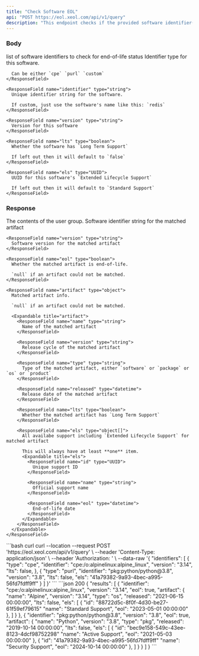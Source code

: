 ```yaml
---
title: "Check Software EOL"
api: "POST https://eol.xeol.com/api/v1/query"
description: "This endpoint checks if the provided software identifier(s) are end-of-life"
---
```


### Body

<ParamField body="identifiers" type="object[]" required="true">
  list of software identifiers to check for end-of-life status

  <Expandable title="identifier">
    <ResponseField name="type" type="string">
      Identifier type for this software.
      
      Can be either `cpe` `purl` `custom`
    </ResponseField>

    <ResponseField name="identifier" type="string">
      Unique identifier string for the software.
      
      If custom, just use the software's name like this: `redis`
    </ResponseField>

    <ResponseField name="version" type="string">
      Version for this software
    </ResponseField>

    <ResponseField name="lts" type="boolean">
      Whether the software has `Long Term Support`

      If left out then it will default to `false`
    </ResponseField>

    <ResponseField name="els" type="UUID">
      UUID for this software's `Extended Lifecycle Support`

      If left out then it will default to `Standard Support`
    </ResponseField>
  </Expandable>
</ParamField>

### Response

<ResponseField name="results" type="object[]">
  The contents of the user group.

  <Expandable title="result">
    <ResponseField name="identifier" type="string">
      Software identifier string for the matched artifact
    </ResponseField>

    <ResponseField name="version" type="string">
      Software version for the matched artifact
    </ResponseField>

    <ResponseField name="eol" type="boolean">
      Whether the matched artifact is end-of-life.
      
      `null` if an artifact could not be matched.
    </ResponseField>

    <ResponseField name="artifact" type="object">
      Matched artifact info. 
      
      `null` if an artifact could not be matched.

      <Expandable title="artifact">
        <ResponseField name="name" type="string">
          Name of the matched artifact
        </ResponseField>

        <ResponseField name="version" type="string">
          Release cycle of the matched artifact
        </ResponseField>

        <ResponseField name="type" type="string">
          Type of the matched artifact, either `software` or `package` or `os` or `product`
        </ResponseField>

        <ResponseField name="released" type="datetime">
          Release date of the matched artifact
        </ResponseField>

        <ResponseField name="lts" type="boolean">
          Whether the matched artifact has `Long Term Support`
        </ResponseField>

        <ResponseField name="els" type="object[]">
          All availabe support including `Extended Lifecycle Support` for matched artifact
          
          This will always have at least **one** item.
          <Expandable title="els">
            <ResponseField name="id" type="UUID">
              Unique support ID 
            </ResponseField>

            <ResponseField name="name" type="string">
              Official support name
            </ResponseField>

            <ResponseField name="eol" type="datetime">
              End-of-life date
            </ResponseField>
          </Expandable>
        </ResponseField>
      </Expandable>
    </ResponseField>
  </Expandable>
</ResponseField>

<RequestExample>
  ```bash curl
  curl --location --request POST 'https://eol.xeol.com/api/v1/query' \
  --header 'Content-Type: application/json' \
  --header 'Authorization: <XEOL_API_KEY>' \
  --data-raw '{
      "identifiers": [
        {
          "type": "cpe",
          "identifier": "cpe:/o:alpinelinux:alpine_linux",
          "version": "3.14",
          "lts": false,
        },
        {
          "type": "purl",
          "identifier": "pkg:python/python@3.8",
          "version": "3.8",
          "lts": false,
          "els": "41a79382-9a93-4bec-a995-56fd7fdff9ff"
        }
      ]
  }'
  ```
</RequestExample>

<ResponseExample>
  ```json 200
  {
    "results": [
      {
        "identifier": "cpe:/o:alpinelinux:alpine_linux",
        "version": "3.14",
        "eol": true,
        "artifact": {
          "name": "Alpine",
          "version": "3.14",
          "type": "os",
          "released": "2021-06-15 00:00:00",
          "lts": false,
          "els": [
            {
              "id": "88722d5c-8f0f-4d30-be27-61f59ef79615"
              "name": "Standard Support",
              "eol": "2023-05-01 00:00:00"
            },
          ]
        }
      },
      {
        "identifier": "pkg:python/python@3.8",
        "version": "3.8",
        "eol": true,
        "artifact": {
          "name": "Python",
          "version": "3.8",
          "type": "pkg",
          "released": "2019-10-14 00:00:00",
          "lts": false,
          "els": [
            {
              "id": "bec9e158-549c-43ee-8123-4dcf98752298"
              "name": "Active Support",
              "eol": "2021-05-03 00:00:00"
            },
            {
              "id": "41a79382-9a93-4bec-a995-56fd7fdff9ff"
              "name": "Security Support",
              "eol": "2024-10-14 00:00:00"
            },
          ]
        }
      }
    ]
  }
  ```
</ResponseExample>
